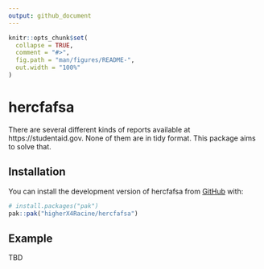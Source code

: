 ```yaml
---
output: github_document
---
```


<!-- README.md is generated from README.Rmd. Please edit that file -->

```r
knitr::opts_chunk$set(
  collapse = TRUE,
  comment = "#>",
  fig.path = "man/figures/README-",
  out.width = "100%"
)
```

# hercfafsa

<!-- badges: start -->
<!-- badges: end -->

There are several different kinds of reports available at
https://studentaid.gov.
None of them are in tidy format.
This package aims to solve that.

## Installation

You can install the development version of hercfafsa from [GitHub](https://github.com/) with:

``` r
# install.packages("pak")
pak::pak("higherX4Racine/hercfafsa")
```

## Example

TBD
